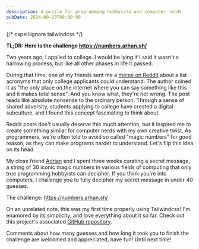 ```yaml
---
description: A puzzle for programming hobbyists and computer nerds
pubDate: 2024-08-23T08:00:00
---
```

{/* cspell:ignore tailwindcss */}

**TL;DR: Here is the challenge https://numbers.arhan.sh/**

Two years ago, I applied to college. I would be lying if I said it wasn't a harrowing process, but like all other phases in life it passed.

During that time, one of my friends sent me a [meme on Reddit](https://www.reddit.com/r/ApplyingToCollege/comments/103aycn/only_a2c/) about a list acronyms that only college applicants could understand. The author coined it as "the only place on the internet where you can say something like this and it makes total sense". And you know what, they're not wrong. The post reads like absolute nonsense to the ordinary person. Through a sense of shared adversity, students applying to college have created a digital subculture, and I found this concept fascinating to think about.

Reddit posts don't usually deserve this much attention, but it inspired me to create something similar for computer nerds with my own creative twist. As programmers, we're often told to avoid so called "magic numbers" for good reason, as they can make programs harder to understand. Let's flip this idea on its head.

My close friend [Adrian](https://bithole.dev) and I spent three weeks curating a secret message, a string of 30 iconic magic numbers in various fields of computing that only true programming hobbyists can decipher. If you think you're into computers, I challenge you to fully decipher my secret message in under 40 guesses.

The challenge: https://numbers.arhan.sh/

On an unrelated note, this was my first time properly using Tailwindcss! I'm enamored by its simplicity, and love everything about it so far. Check out this project's associated [GitHub repository](https://github.com/ArhanChaudhary/iconic-computing-numbers).

Comments about how many guesses and how long it took you to finish the challenge are welcomed and appreciated, have fun! Until next time!

